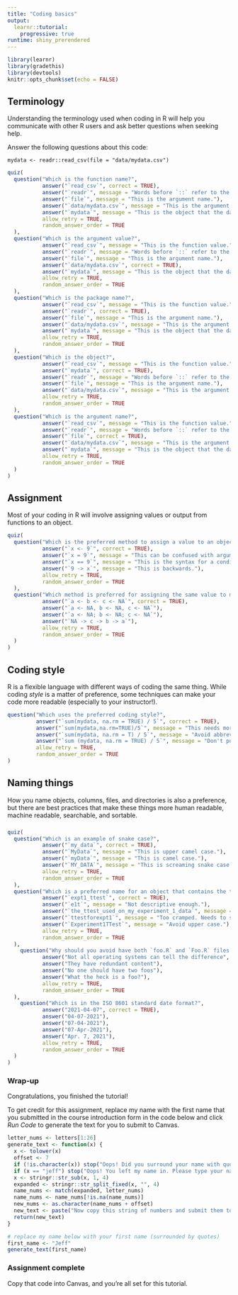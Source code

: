 ```yaml
---
title: "Coding basics"
output: 
  learnr::tutorial:
    progressive: true
runtime: shiny_prerendered
---
```


```r
library(learnr)
library(gradethis)
library(devtools)
knitr::opts_chunk$set(echo = FALSE)
```

## Terminology

Understanding the terminology used when coding in R will help you communicate with other R users and ask better questions when seeking help.

Answer the following questions about this code:

`mydata <- readr::read_csv(file = "data/mydata.csv")`

```r
quiz(
  question("Which is the function name?",
           answer("`read_csv`", correct = TRUE),
           answer("`readr`", message = "Words before `::` refer to the package name."),
           answer("`file`", message = "This is the argument name."),
           answer("`data/mydata.csv`", message = "This is the argument value."),
           answer("`mydata`", message = "This is the object that the data are assigned to."),
           allow_retry = TRUE,
           random_answer_order = TRUE
  ),
  question("Which is the argument value?",
           answer("`read_csv`", message = "This is the function value."),
           answer("`readr`", message = "Words before `::` refer to the package name."),
           answer("`file`", message = "This is the argument name."),
           answer("`data/mydata.csv`", correct = TRUE),
           answer("`mydata`", message = "This is the object that the data are assigned to."),
           allow_retry = TRUE,
           random_answer_order = TRUE
  ),
  question("Which is the package name?",
           answer("`read_csv`", message = "This is the function value."),
           answer("`readr`", correct = TRUE),
           answer("`file`", message = "This is the argument name."),
           answer("`data/mydata.csv`", message = "This is the argument value."),
           answer("`mydata`", message = "This is the object that the data are assigned to."),
           allow_retry = TRUE,
           random_answer_order = TRUE
  ),
  question("Which is the object?",
           answer("`read_csv`", message = "This is the function value."),
           answer("`mydata`", correct = TRUE),
           answer("`readr`", message = "Words before `::` refer to the package name."),
           answer("`file`", message = "This is the argument name."),
           answer("`data/mydata.csv`", message = "This is the argument value."),
           allow_retry = TRUE,
           random_answer_order = TRUE
  ),
  question("Which is the argument name?",
           answer("`read_csv`", message = "This is the function value."),
           answer("`readr`", message = "Words before `::` refer to the package name."),
           answer("`file`", correct = TRUE),
           answer("`data/mydata.csv`", message = "This is the argument value."),
           answer("`mydata`", message = "This is the object that the data are assigned to."),
           allow_retry = TRUE,
           random_answer_order = TRUE
  )
)
```


## Assignment

Most of your coding in R will involve assigning values or output from functions to an object.


```r
quiz(
  question("Which is the preferred method to assign a value to an object?",
           answer("`x <- 9`", correct = TRUE),
           answer("`x = 9`", message = "This can be confused with argument definition."),
           answer("`x == 9`", message = "This is the syntax for a conditional equals."),
           answer("`9 -> x`", message = "This is backwards."),
           allow_retry = TRUE,
           random_answer_order = TRUE
  ),
  question("Which method is preferred for assigning the same value to multiple objects?",
           answer("`a <- b <- c <- NA`", correct = TRUE),
           answer("`a <- NA, b <- NA, c <- NA`"),
           answer("`a <- NA; b <- NA; c <- NA`"),
           answer("`NA -> c -> b -> a`"),
           allow_retry = TRUE,
           random_answer_order = TRUE
  )
)
```


## Coding style

R is a flexible language with different ways of coding the same thing. While coding *style* is a matter of preference, some techniques can make your code more readable (especially to your instructor!).

```r
question("Which uses the preferred coding style?",
         answer("`sum(mydata, na.rm = TRUE) / 5`", correct = TRUE),
         answer("`sum(mydata,na.rm=TRUE)/5`", message = "This needs more space."),
         answer("`sum(mydata, na.rm = T) / 5`", message = "Avoid abbreviating TRUE."),
         answer("`sum (mydata, na.rm = TRUE) / 5`", message = "Don't put a space after fucntions."),
         allow_retry = TRUE,
         random_answer_order = TRUE
)
```


## Naming things

How you name objects, columns, files, and directories is also a preference, but there are best practices that make these things more human readable, machine readable, searchable, and sortable.

### 

```r
quiz(
  question("Which is an example of snake case?",
           answer("`my_data`", correct = TRUE),
           answer("`MyData`", message = "This is upper camel case."),
           answer("`myData`", message = "This is camel case."),
           answer("`MY_DATA`", message = "This is screaming snake case."),
           allow_retry = TRUE,
           random_answer_order = TRUE
  ),
  question("Which is a preferred name for an object that contains the t-test results for data from experiment 1?",
           answer("`expt1_ttest`", correct = TRUE),
           answer("`e1t`", message = "Not descriptive enough."),
           answer("`the_ttest_used_on_my_experiment_1_data`", message = "Waaaaaay too descriptive."),
           answer("`ttestforexpt1`", message = "Too cramped. Needs to separate words."),
           answer("`Experiment1TTest`", message = "Avoid upper case."),
           allow_retry = TRUE,
           random_answer_order = TRUE
  ),
    question("Why should you avoid have both `foo.R` and `Foo.R` files in the same directory?",
           answer("Not all operating systems can tell the difference", correct = TRUE),
           answer("They have redundant content"),
           answer("No one should have two foos"),
           answer("What the heck is a foo?"),
           allow_retry = TRUE,
           random_answer_order = TRUE
  ),
    question("Which is in the ISO 8601 standard date format?",
           answer("2021-04-07", correct = TRUE),
           answer("04-07-2021"),
           answer("07-04-2021"),
           answer("07-Apr-2021"),
           answer("Apr. 7, 2021"),
           allow_retry = TRUE,
           random_answer_order = TRUE
  )
)
```


### Wrap-up

Congratulations, you finished the tutorial!

To get credit for this assignment, replace my name with the first name that you submitted in the course introduction form in the code below and click *Run Code* to generate the text for you to submit to Canvas. 

```r
letter_nums <- letters[1:26]
generate_text <- function(x) {
  x <- tolower(x)
  offset <- 7
  if (!is.character(x)) stop("Oops! Did you surround your name with quotation marks?")
  if (x == "jeff") stop("Oops! You left my name in. Please type your name.")
  x <- stringr::str_sub(x, 1, 4)
  expanded <- stringr::str_split_fixed(x, "", 4)
  name_nums <- match(expanded, letter_nums)
  name_nums <- name_nums[!is.na(name_nums)]
  new_nums <- as.character(name_nums + offset)
  new_text <- paste("Now copy this string of numbers and submit them to Canvas:", stringr::str_c(new_nums, collapse = ""))
  return(new_text)
}
```

```r
# replace my name below with your first name (surrounded by quotes)
first_name <- "Jeff"
generate_text(first_name)
```

### Assignment complete

Copy that code into Canvas, and you're all set for this tutorial.
